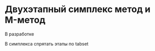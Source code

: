 # Двухэтапный симплекс метод и M-метод {#sec-linear-simplex-ext}

::: {.callout-important title="Состояние разработки"}
В разработке
:::

В симплекса спрятать этапы по tabset
